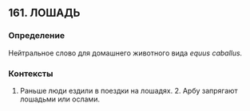 ## 161. ЛОШАДЬ
### Определение
Нейтральное слово для домашнего животного вида <i>equus caballus.</i>

### Контексты
1. Раньше люди ездили в поездки на лошадях. 2. Арбу запрягают лошадьми или ослами.

